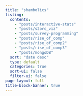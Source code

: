 ```yaml
---
title: "shambolics"
listing:
  contents: 
    - "posts/interactive-stats"
    - "posts/s2orc_viz"
    - "posts/survey-programming"
    - "posts/rise_of_comp"
    - "posts/rise_of_comp2"
    - "posts/rise_of_comp3"
    - "posts/mongoDB"
  sort: "date desc"
  type: default
  categories: true
  sort-ui: false
  filter-ui: false
page-layout: full
title-block-banner: true
---
```



